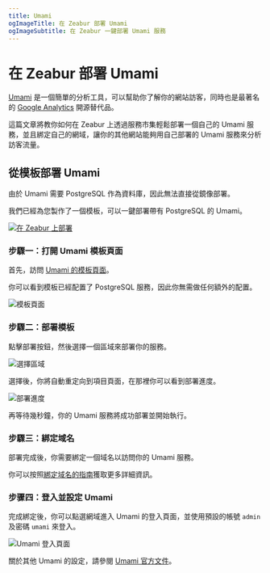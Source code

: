 ```yaml
---
title: Umami
ogImageTitle: 在 Zeabur 部署 Umami
ogImageSubtitle: 在 Zeabur 一鍵部署 Umami 服務
---
```


# 在 Zeabur 部署 Umami

[Umami](https://umami.is/) 是一個簡單的分析工具，可以幫助你了解你的網站訪客，同時也是最著名的 [Google Analytics](https://analytics.google.com/) 開源替代品。

這篇文章將教你如何在 Zeabur 上透過服務市集輕鬆部署一個自己的 Umami 服務，並且綁定自己的網域，讓你的其他網站能夠用自己部署的 Umami 服務來分析訪客流量。
## 從模板部署 Umami

由於 Umami 需要 PostgreSQL 作為資料庫，因此無法直接從鏡像部署。

我們已經為您製作了一個模板，可以一鍵部署帶有 PostgreSQL 的 Umami。

[![在 Zeabur 上部署](https://zeabur.com/button.svg)](https://zeabur.com/templates/01NQCC)

### 步驟一：打開 Umami 模板頁面

首先，訪問 [Umami 的模板頁面](https://zeabur.com/templates/01NQCC)。

你可以看到模板已經配置了 PostgreSQL 服務，因此你無需做任何額外的配置。

![模板頁面](/marketplace/Umami/template.png)

### 步驟二：部署模板

點擊部署按鈕，然後選擇一個區域來部署你的服務。

![選擇區域](/marketplace/Umami/region.png)

選擇後，你將自動重定向到項目頁面，在那裡你可以看到部署進度。  

![部署進度](/marketplace/Umami/deployment.png)

再等待幾秒鐘，你的 Umami 服務將成功部署並開始執行。

### 步驟三：綁定域名

部署完成後，你需要綁定一個域名以訪問你的 Umami 服務。

你可以按照[綁定域名的指南](../deploy/domain-binding)獲取更多詳細資訊。

### 步骤四：登入並設定 Umami

完成綁定後，你可以點選網域進入 Umami 的登入頁面，並使用預設的帳號 `admin` 及密碼 `umami` 來登入。

![Umami 登入頁面](/marketplace/umami/screenshot.png)

關於其他 Umami 的設定，請參閱 [Umami 官方文件](https://umami.is/docs)。